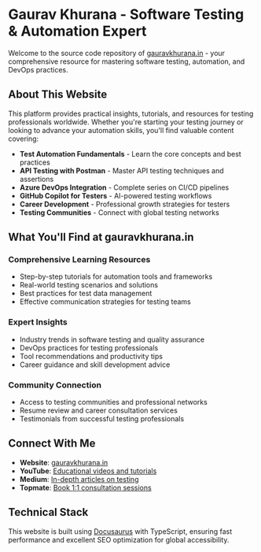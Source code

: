 # Gaurav Khurana - Software Testing & Automation Expert

Welcome to the source code repository of [gauravkhurana.in](https://gauravkhurana.in) - your comprehensive resource for mastering software testing, automation, and DevOps practices.

## About This Website

This platform provides practical insights, tutorials, and resources for testing professionals worldwide. Whether you're starting your testing journey or looking to advance your automation skills, you'll find valuable content covering:

- **Test Automation Fundamentals** - Learn the core concepts and best practices
- **API Testing with Postman** - Master API testing techniques and assertions
- **Azure DevOps Integration** - Complete series on CI/CD pipelines
- **GitHub Copilot for Testers** - AI-powered testing workflows
- **Career Development** - Professional growth strategies for testers
- **Testing Communities** - Connect with global testing networks

## What You'll Find at gauravkhurana.in

### Comprehensive Learning Resources
- Step-by-step tutorials for automation tools and frameworks
- Real-world testing scenarios and solutions
- Best practices for test data management
- Effective communication strategies for testing teams

### Expert Insights
- Industry trends in software testing and quality assurance
- DevOps practices for testing professionals
- Tool recommendations and productivity tips
- Career guidance and skill development advice

### Community Connection
- Access to testing communities and professional networks
- Resume review and career consultation services
- Testimonials from successful testing professionals

## Connect With Me

- **Website**: [gauravkhurana.in](https://gauravkhurana.in)
- **YouTube**: [Educational videos and tutorials](https://www.youtube.com/@Udzial)
- **Medium**: [In-depth articles on testing](https://medium.com/@gauravkhuraana)
- **Topmate**: [Book 1:1 consultation sessions](https://topmate.io/gauravkhurana)

## Technical Stack

This website is built using [Docusaurus](https://docusaurus.io/) with TypeScript, ensuring fast performance and excellent SEO optimization for global accessibility.

